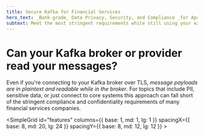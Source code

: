 ```yaml
---
title: Secure Kafka for Financial Services
hero_text: _Bank-grade_ Data Privacy, Security, and Compliance _for Apache Kafka_
subtext: Meet the most stringent requirements while still using your existing Kafka system... within minutes!
---
```


# Can your Kafka broker or provider read your messages? 


Even if you're connecting to your Kafka broker over TLS, _message payloads are 
in plaintext and readable while in the broker_. For topics that include PII, 
sensitive data, or just connect to core systems this approach can fall short
of the stringent compliance and confidentiality requirements of many financial 
services companies.

<SimpleGrid id="features"
    columns={{ base: 1, md: 1, lg: 1 }}
    spacingX={{ base: 8, md: 20, lg: 24 }}
    spacingY={{ base: 8, md: 12, lg: 12 }}
    >
    <Feature key="keys" icon="fingerprint" title="Unique keys per identity" text="Each consumer and producer generates its own cryptographic keys, and is issued its own unique credentials. They then use these to establish a mutually trusted secure channel between each other. By removing the dependency on a third-party service to store or distribute keys you're able to reduce your vulnerability surface area and eliminate single points of failure.
"/>
    <Feature key="keys" icon="shieldcheck" title="Tamper-proof data transfer" text="By pushing control of keys to the edges of the system, where authenticated encryption and decryption occurs, no other parties in the supply-chain are able to modify the data in transit. You can be assured that the data you receive at the consumer is exactly what was sent by your producers. You can also be assured that only authorised producers can write to a topic ensuring that the data in your topic is highly trustworthy. "/>
    <Feature key="keys" icon="clock" title="Reduced exposure window" text="Ockam secure channels regularly rotate authentication keys and session secrets. This approach means that if one of those session secrets was exposed your total data exposure window is limited to the small duration that secret was in use. Rotating authentication keys means that even when the identity keys of a producer are compromised - no historical data is compromised. You can selectively remove the compromised producer and its data. With centralised shared key distribution approaches there is the risk that all current and historical data can’t be trusted after a breach because it may have been tampered with or stolen. Ockam's approach eliminates the risk of compromised historical data and minimises the risk to future data using automatically rotating keys."/>        
</SimpleGrid>



